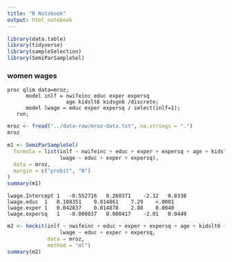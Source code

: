 ```yaml
---
title: "R Notebook"
output: html_notebook
---
```



```r
library(data.table)
library(tidyverse)
library(sampleSelection)
library(SemiParSampleSel)
```


### women wages

```
proc qlim data=mroz;
      model inlf = nwifeinc educ exper expersq
                   age kidslt6 kidsge6 /discrete;
      model lwage = educ exper expersq / select(inlf=1);
   run;
```

```r
mroz <- fread("../data-raw/mroz-data.txt", na.strings = ".")
mroz
```

```r
m1 <- SemiParSampleSel(
  formula = list(inlf ~ nwifeinc + educ + exper + expersq + age + kidslt6 + kidsge6,
                 lwage ~ educ + exper + expersq),
  data = mroz,
  margin = c("probit", "N")
)
summary(m1)
```

```
lwage.Intercept	1	-0.552716	0.260371	-2.12	0.0338
lwage.educ	1	0.108351	0.014861	7.29	<.0001
lwage.exper	1	0.042837	0.014878	2.88	0.0040
lwage.expersq	1	-0.000837	0.000417	-2.01	0.0449
```

```r
m2 <- heckit(inlf ~ nwifeinc + educ + exper + expersq + age + kidslt6 + kidsge6,
                 lwage ~ educ + exper + expersq, 
             data = mroz,
             method = "ml")
summary(m2)
```

